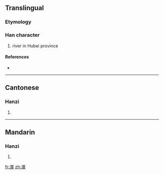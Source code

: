 ==Translingual==

===Etymology===
{{Han compound|水|睘|c1=s|c2=p|t1=water|ls=psc}}

===Han character===
{{Han char|rn=85|rad=水|as=13|sn=16|four=3613<sub>2</sub>|canj=水田中女 (EWLV)}}

# river in Hubei province

====References====
* {{Han ref|kx=0653.290|dkj=18414|dj=1063.230|hdz=31758.010|uh=6FB4|ud=28596|bh=BF4A|bd=48970}}

----

==Cantonese==

===Hanzi===
{{yue-hanzi|jyut=|y=waan4}}

# {{defn|Cantonese}}

----

==Mandarin==

===Hanzi===
{{cmn-hanzi|pin=[[dàn]] ([[dan4]]), [[huán]] ([[huan2]]), [[zhān]] ([[zhan1]])|wg=tan<sup>4</sup>, huan<sup>2</sup>, chan<sup>1</sup>}}

# {{defn|Mandarin}}

[[fr:澴]]
[[zh:澴]]